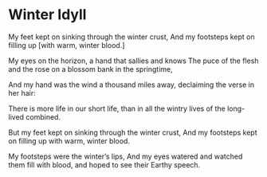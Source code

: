 # Winter Idyll

My feet kept on sinking through the winter crust,
And my footsteps kept on
filling up
[with warm, winter blood.]

My eyes on the horizon, a hand that sallies and knows
The puce of the flesh and the rose
on a blossom bank in the springtime,

And my hand was the wind a thousand miles away,
declaiming the verse in her hair:

There is more life in our short life,
than in all the wintry lives of the long-lived combined.

But my feet kept on sinking through the winter crust,
And my footsteps kept on
filling up
with warm, winter blood.

My footsteps were the winter's lips,
And my eyes watered and watched them fill with blood,
and hoped to see their Earthy speech.